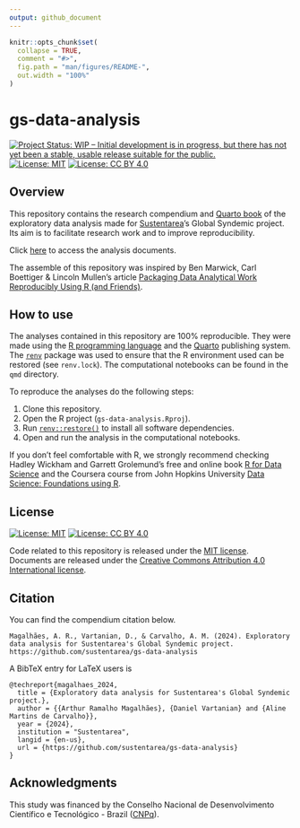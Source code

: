 ```yaml
---
output: github_document
---
```


<!-- README.md is generated from README.Rmd. Please edit that file -->

```r
knitr::opts_chunk$set(
  collapse = TRUE,
  comment = "#>",
  fig.path = "man/figures/README-",
  out.width = "100%"
)
```

# gs-data-analysis

<!-- badges: start -->
[![Project Status: WIP – Initial development is in progress, but there has not yet been a stable, usable release suitable for the public.](https://www.repostatus.org/badges/latest/wip.svg)](https://www.repostatus.org/#wip)
[![License: MIT](https://img.shields.io/badge/license-MIT-green)](https://choosealicense.com/licenses/mit/)
[![License: CC BY 4.0](https://img.shields.io/badge/License-CC_BY_4.0-lightgrey.svg)](https://creativecommons.org/licenses/by/4.0/)
<!-- badges: end -->

## Overview

This repository contains the research compendium and [Quarto book](https://quarto.org/docs/books/) of the exploratory data analysis made for [Sustentarea](https://www.fsp.usp.br/sustentarea)'s Global Syndemic project. Its aim is to facilitate research work and to improve reproducibility.

Click [here](https://sustentarea.github.io/gs-data-analysis/) to access the analysis documents.   

The assemble of this repository was inspired by Ben Marwick, Carl Boettiger & Lincoln Mullen's article [Packaging Data Analytical Work Reproducibly Using R (and Friends)](https://doi.org/10.1080/00031305.2017.1375986).

## How to use

The analyses contained in this repository are 100% reproducible. They were made using the [R programming language](https://www.r-project.org/) and the  [Quarto](https://quarto.org/) publishing system. The [`renv`](https://rstudio.github.io/renv/) package was used to ensure that the R environment used can be restored (see `renv.lock`). The computational notebooks can be found in the `qmd` directory.

To reproduce the analyses do the following steps:

1. Clone this repository.
2. Open the R project (`gs-data-analysis.Rproj`).
3. Run [`renv::restore()`](https://rstudio.github.io/renv//reference/restore.html) to install all software dependencies.
4. Open and run the analysis in the computational notebooks.

If you don't feel comfortable with R, we strongly recommend checking Hadley Wickham and Garrett Grolemund's free and online book [R for Data Science](https://r4ds.had.co.nz/) and the Coursera course from John Hopkins University [Data Science: Foundations using R](https://www.coursera.org/specializations/data-science-foundations-r).

## License

[![License:
MIT](https://img.shields.io/badge/license-MIT-green)](https://opensource.org/license/mit/)
[![License: CC BY 4.0](https://img.shields.io/badge/License-CC_BY_4.0-lightgrey.svg)](https://creativecommons.org/licenses/by/4.0/)

Code related to this repository is released under the [MIT license](https://opensource.org/license/mit/). Documents are released under the [Creative Commons Attribution 4.0 International license](https://creativecommons.org/licenses/by/4.0/).

## Citation

You can find the compendium citation below.

```         
Magalhães, A. R., Vartanian, D., & Carvalho, A. M. (2024). Exploratory data analysis for Sustentarea's Global Syndemic project. https://github.com/sustentarea/gs-data-analysis
```

A BibTeX entry for LaTeX users is

```         
@techreport{magalhaes_2024,
  title = {Exploratory data analysis for Sustentarea's Global Syndemic project.},
  author = {{Arthur Ramalho Magalhães}, {Daniel Vartanian} and {Aline Martins de Carvalho}},
  year = {2024},
  institution = "Sustentarea",
  langid = {en-us},
  url = {https://github.com/sustentarea/gs-data-analysis}
}
```

## Acknowledgments

This study was financed by the Conselho Nacional de Desenvolvimento Científico e Tecnológico - Brazil ([CNPq](https://www.gov.br/cnpq/)).
